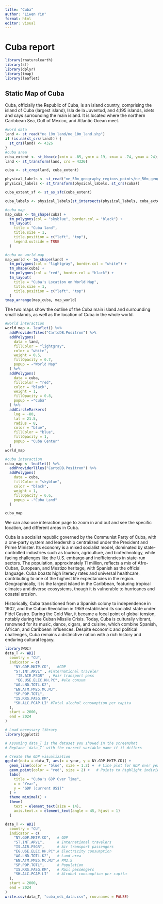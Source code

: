 ```yaml
---
title: "Cuba"
author: "Liwen Yin"
format: html
editor: visual
---
```

# Cuba report 
```r
library(rnaturalearth)
library(sf)
library(dplyr)
library(tmap)
library(leaflet)
```

## Static Map of Cuba
Cuba, officially the Republic of Cuba, is an island country, comprising the island of Cuba (largest island), Isla de la Juventud, and 4,195 islands, islets and cays surrounding the main island. It is located where the northern Caribbean Sea, Gulf of Mexico, and Atlantic Ocean meet.
```r
#word data
land <- st_read("ne_10m_land/ne_10m_land.shp")
if (is.na(st_crs(land))) {
  st_crs(land) <- 4326
}
#cuba area
cuba_extent <- st_bbox(c(xmin = -85, ymin = 19, xmax = -74, ymax = 24), crs = st_crs(land))
land <- st_transform(land, crs = 4326)

cuba <- st_crop(land, cuba_extent)

physical_labels <- st_read("ne_50m_geography_regions_points/ne_50m_geography_regions_points.shp")
physical_labels <- st_transform(physical_labels, st_crs(cuba))

cuba_extent_sf <- st_as_sfc(cuba_extent)

cuba_labels <- physical_labels[st_intersects(physical_labels, cuba_extent_sf, sparse = FALSE), ]
```

```r
#cuba map
map_cuba <- tm_shape(cuba) +
  tm_polygons(col = "skyblue", border.col = "black") +
  tm_layout(
    title = "Cuba land",
    title.size = 1,
    title.position = c("left", "top"),
    legend.outside = TRUE
  )

#cuba on world map
map_world <- tm_shape(land) +
  tm_polygons(col = "lightgray", border.col = "white") +  
  tm_shape(cuba) +
  tm_polygons(col = "red", border.col = "black") +  
  tm_layout(
    title = "Cuba's Location on World Map",
    title.size = 1,
    title.position = c("left", "top")
  )
tmap_arrange(map_cuba, map_world)  
```
The two maps show the outline of the Cuba main island and surrounding small islands, as well as the location of Cuba in the whole world.

```r
#world interaction
world_map <- leaflet() %>%
  addProviderTiles("CartoDB.Positron") %>%
  addPolygons(
    data = land,
    fillColor = "lightgray",
    color = "white",
    weight = 0.5,
    fillOpacity = 0.7,
    popup = ~"World Map"
  ) %>%
  addPolygons(
    data = cuba,
    fillColor = "red",
    color = "black",
    weight = 1,
    fillOpacity = 0.8,
    popup = ~"Cuba"
  ) %>%
  addCircleMarkers(
    lng = -80,
    lat = 21.5,
    radius = 8,
    color = "blue",
    fillColor = "blue",
    fillOpacity = 1,
    popup = "Cuba Center"
  )
world_map
```

```r
#cuba interaction
cuba_map <- leaflet() %>%
  addProviderTiles("CartoDB.Positron") %>%
  addPolygons(
    data = cuba,
    fillColor = "skyblue",
    color = "black",
    weight = 1,
    fillOpacity = 0.6,
    popup = ~"Cuba Land"
  )

cuba_map

```
We can also use interaction page to zoom in and out and see the specific location, and different areas in Cuba.


Cuba is a socialist republic governed by the Communist Party of Cuba, with a one-party system and leadership centralized under the President and Prime Minister. Its economy is a mixed socialist model, dominated by state-controlled industries such as tourism, agriculture, and biotechnology, while facing challenges like the U.S. embargo and inefficiencies in state-run sectors. The population, approximately 11 million, reflects a mix of Afro-Cuban, European, and Mestizo heritage, with Spanish as the official language. Cuba boasts high literacy rates and universal healthcare, contributing to one of the highest life expectancies in the region. Geographically, it is the largest island in the Caribbean, featuring tropical climates and diverse ecosystems, though it is vulnerable to hurricanes and coastal erosion.

Historically, Cuba transitioned from a Spanish colony to independence in 1902, and the Cuban Revolution in 1959 established its socialist state under Fidel Castro. During the Cold War, it became a focal point of global tension, notably during the Cuban Missile Crisis. Today, Cuba is culturally vibrant, renowned for its music, dance, cigars, and cuisine, which combine Spanish, African, and Caribbean influences. Despite economic and political challenges, Cuba remains a distinctive nation with a rich history and enduring cultural legacy.
```r
library(WDI)
data_T <- WDI(
  country = "CU", 
  indicator = c(
    "NY.GDP.MKTP.CD",   #GDP
    "ST.INT.ARVL" , #international traveler
     "IS.AIR.PSGR"  , #air transport pass
     "EG.USE.ELEC.KH.PC", #ele consum
    "AG.LND.TOTL.K2",
    "EN.ATM.PM25.MC.M3",
    "SP.POP.TOTL",
    "IS.RRS.PASG.KM",
    "SH.ALC.PCAP.LI" #Total alcohol consumption per capita
  ),
  start = 2000, 
  end = 2024
)

```

```r
# Load necessary library
library(ggplot2)

# Assuming data_T is the dataset you showed in the screenshot
# Replace `data_T` with the correct variable name if it differs

# Create the GDP visualization
ggplot(data = data_T, aes(x = year, y = NY.GDP.MKTP.CD)) +
  geom_line(color = "blue", size = 1.2) +  # Line plot for GDP over years
  geom_point(color = "red", size = 2) +   # Points to highlight individual years
  labs(
    title = "Cuba's GDP Over Time",
    x = "Year",
    y = "GDP (current US$)"
  ) +
  theme_minimal() +
  theme(
    text = element_text(size = 14),
    axis.text.x = element_text(angle = 45, hjust = 1)
  )
```
```r
data_T <- WDI(
  country = "CU",
  indicator = c(
    "NY.GDP.MKTP.CD",   # GDP
    "ST.INT.ARVL",      # International travelers
    "IS.AIR.PSGR",      # Air transport passengers
    "EG.USE.ELEC.KH.PC",# Electricity consumption
    "AG.LND.TOTL.K2",   # Land area
    "EN.ATM.PM25.MC.M3",# PM2.5
    "SP.POP.TOTL",      # Population
    "IS.RRS.PASG.KM",   # Rail passengers
    "SH.ALC.PCAP.LI"    # Alcohol consumption per capita
  ),
  start = 2000,
  end = 2024
)
write.csv(data_T, "cuba_wdi_data.csv", row.names = FALSE)
```

